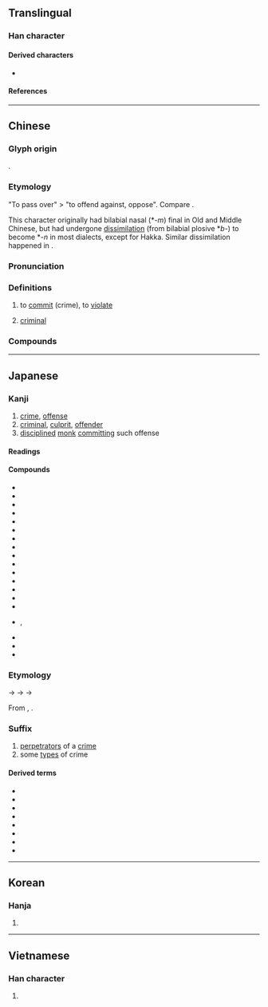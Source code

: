 {{character info}}
==Translingual==

===Han character===
{{Han char|rn=94|rad=犬|as=02|sn=5|four=47212|canj=KHSU|ids=⿰犭㔾}}

====Derived characters====
* {{l|mul|[[𠱍]], [[𣳜]]}}

====References====
{{Han ref|kx=0706.020|dkj=20238|dj=1118.170|hdz=21331.080|uh=72AF}}

----

==Chinese==
{{zh-forms}}

===Glyph origin===
{{Han etym}}
{{Han compound|犬|𢎘|ls=psc|c1=s|c2=p}}.

===Etymology===
"To pass over" > "to offend against, oppose". Compare {{zh-l|*氾}}.

This character originally had bilabial nasal (*-''m'') final in Old and Middle Chinese, but had undergone [[dissimilation]] (from bilabial plosive *''b''-) to become *-''n'' in most dialects, except for Hakka. Similar dissimilation happened in {{zh-l|*帆}}.

===Pronunciation===
{{zh-pron
|m=fàn
|c=faan6,faan6-2
|c_note=faan6-2 - noun only
|h=pfs=fam;gd=fam4
|j=fan3
|md=huâng
|mn=qz:hoǎn/tw,xm,zz:hoān
|mn-t=huang6/huam6
|mn-t_note=huang6 - Shantou; huam6 - Chaozhou
|w=3ve
|mc=y
|oc=y
|cat=v,n
}}

===Definitions===
{{zh-hanzi}}

# to [[commit]] (crime), to [[violate]]
#: {{zh-x|犯罪|to '''commit''' crime}}
# [[criminal]]
#: {{zh-x|罪犯|'''criminal'''}}
#: {{zh-x|俾 個 犯{faan6-2} 走甩 咗 呀！|The '''criminal''' ran loose!|C}}

===Compounds===
{{zh-der|犯上|犯上作亂|犯不著|犯人|犯傻|犯勁|犯得上|犯得著|犯愁|犯意|犯戒|犯案|犯毒|犯法|犯渾|犯病|犯罪|犯罪團伙|犯罪學|犯罪現場|犯罪者|犯罪行為|犯罪集團|犯規|犯錯|犯難|主犯|互不侵犯|侵犯|偶犯|傾巢來犯|兇犯|共犯|再犯|冒犯|刑事犯|初犯|同案犯|囚犯|女犯|嫌犯|嫌疑犯|少年犯|從犯|性侵犯|戰犯|政治犯|明知故犯|殺人犯|流竄犯|現行犯|甲級戰犯|疑犯|秋毫無犯|竄犯|累犯|縱火犯|罪犯|脅從犯|良心犯|要犯|觸犯|越獄犯|逃犯|連續犯|進犯|過犯|違犯|重犯|來犯|不犯|單行犯|冒險犯難|再犯率|匪犯|內犯|惱犯|慣犯|各不相犯|原犯|干犯|共犯罪|慣行犯|子犯|不犯著|不是風犯|干名犯義|常業犯|作為犯|性犯罪|作姦犯科|凶犯|凜然難犯|不犯尋思|不作為犯|不犯王法|人犯|作奸犯科|前科犯|少年犯罪|共同正犯|犯顏|犯相|犯刺兒|犯夜|投手犯規|秋毫不犯|犯的上|瀆犯|犯鱗|犯款|犯不是|沖犯|教唆犯|未遂犯|犯忌諱|犯關排闥|犯疑|未決犯|犯牙兒|監犯|智能犯罪|犯調|犯罪率|有犯無隱|犯事|戰犯法庭|犯蹕|犯對|犯科|犯牛勁|犯歲|打牙犯嘴|知法犯法|犯言|犯拙|眾怒難犯|真贓實犯|犯奸|盜犯|既遂犯|犯由|暴力犯罪|白領犯罪|犯賤|犯顏苦諫|犯順|犯過|犯諱|犯舌|犯節氣|犯禁|犯法違理|犯忌|犯境|犯土|犯不上|犯惡|牽連犯|犯脾氣|真兇實犯|正犯|欽犯|犯潮|故犯|毫毛不犯|犯闕|犯而不校|技術犯規|行政犯|逆天犯順|竊犯|經濟犯罪|虞犯少年|賭犯|陵犯|認犯頭|麻犯|過贓犯法|通緝犯|調犯|首犯|軍事犯|間接正犯|觸禁犯忌|衝犯|舅犯}}

{{zh-cat|Elementary}}

----

==Japanese==

===Kanji===
{{ja-kanji|grade=5|rs=犬02}}

# [[crime]], [[offense]]
# [[criminal]], [[culprit]], [[offender]]
# [[discipline]]d [[monk]] [[commit]]ting such offense

====Readings====
{{ja-readings
|goon=ぼん<ぼん<ぼむ
|kanon=はん<はん<はむ
|kun=おか-す<をか-す
}}

====Compounds====
{{der-top|Compounds}}
* {{ja-r|犯意|はんい}}
* {{ja-r|犯行|はんこう}}
* {{ja-r|犯罪|はんざい}}
* {{ja-r|犯人|はんにん}}
* {{ja-r|違犯|いはん}}
* {{ja-r|共犯|きょうはん}}
* {{ja-r|再犯|さいはん}}
* {{ja-r|事犯|じはん}}
* {{ja-r|主犯|しゅはん}}
* {{ja-r|従犯|じゅうはん}}
* {{ja-r|初犯|しょはん}}
* {{ja-r|侵犯|しんぱん}}
* {{ja-r|正犯|せいはん}}
* {{ja-r|戦犯|せんぱん}}
* {{ja-r|防犯|ぼうはん}}
* {{ja-r|犯す|ぼん す}}, {{ja-r|犯ず|ぼんず}}
* {{ja-r|違犯|いぼん}}
* {{ja-r|女犯|にょぼん}}
* {{ja-r|不犯|ふぼん}}
{{der-bottom}}

===Etymology===
{{ja-kanjitab|はん|yomi=kanon}}
{{IPAchar|/pɨɐm/}} → {{IPAchar|/pamʉ/}} → {{IPAchar|/famʉ/}} → {{IPAchar|/haɴ/}}

From {{der|ja|ltc|sort=|-}}, {{ltc-l|犯}}.

===Suffix===
{{ja-pos|suffix|はん}}

# [[perpetrator]]s of a [[crime]]
# some [[type]]s of crime

====Derived terms====
{{der-top}}
* {{ja-r|危険%犯|きけん%-はん}}
* {{ja-r|教唆%犯|きょうさ%-はん}}
* {{ja-r|強力%犯|ごうりき%-はん}}
* {{ja-r|財政%犯|ざいせい%-はん}}
* {{ja-r|集合%犯|しゅうごう%-はん}}
* {{ja-r|状態%犯|じょうたい%-はん}}
* {{ja-r|即%時%犯|そく%じ%-はん}}
* {{ja-r|法定%犯|ほうてい%-はん}}
{{der-bottom}}

----

==Korean==

===Hanja===
{{ko-hanja|hangeul=범|eumhun=|rv=beom|mr=pŏm|y=pem}}

# {{rfdef|ko|sort=犬02}}

----

==Vietnamese==

===Han character===
{{vi-hantu|[[phạm]]|rs=犬02}}

# {{rfdef|vi|sort=犬02}}
